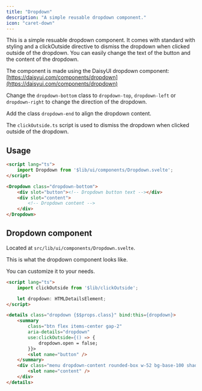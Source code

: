 ```yaml
---
title: "Dropdown"
description: "A simple reusable dropdown component."
icon: "caret-down"
---
```


This is a simple resuable dropdown component. It comes with standard with styling and a clickOutside directive to dismiss the dropdown when clicked outside of the dropdown.
You can easily change the text of the button and the content of the dropdown.

The component is made using the DaisyUI dropdown component: [https://daisyui.com/components/dropdown](https://daisyui.com/components/dropdown)

Change the `dropdown-bottom` class to `dropdown-top`, `dropdown-left` or `dropdown-right` to change the direction of the dropdown.

Add the class `dropdown-end` to align the dropdown content.

The `clickOutside.ts` script is used to dismiss the dropdown when clicked outside of the dropdown.


## Usage

```html +page.svelte
<script lang="ts">
	import Dropdown from '$lib/ui/components/Dropdown.svelte';
</script>

<Dropdown class="dropdown-bottom">
    <div slot="button"><!-- Dropdown button text --></div>
    <div slot="content">
        <!-- Dropdown content -->
    </div>
</Dropdown>

```

## Dropdown component 

Located at `src/lib/ui/components/Dropdown.svelte`.

This is what the dropdown component looks like.

You can customize it to your needs.

```html Dropdown.svelte
<script lang="ts">
	import clickOutside from '$lib/clickOutside';

	let dropdown: HTMLDetailsElement;
</script>

<details class="dropdown {$$props.class}" bind:this={dropdown}>
	<summary
		class="btn flex items-center gap-2"
		aria-details="dropdown"
		use:clickOutside={() => {
			dropdown.open = false;
		}}>
		<slot name="button" />
	</summary>
	<div class="menu dropdown-content rounded-box w-52 bg-base-100 shadow">
		<slot name="content" />
	</div>
</details>
```